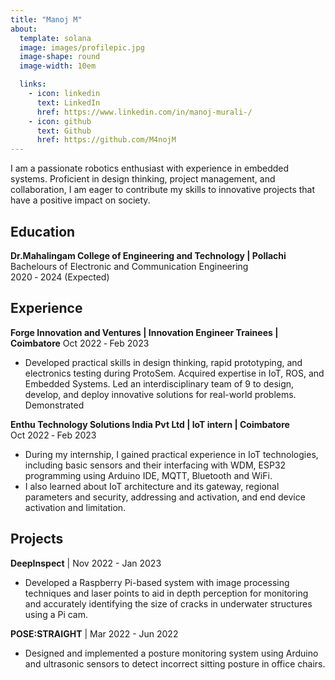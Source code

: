 ```yaml
---
title: "Manoj M"
about:
  template: solana
  image: images/profilepic.jpg
  image-shape: round
  image-width: 10em

  links:
    - icon: linkedin
      text: LinkedIn
      href: https://www.linkedin.com/in/manoj-murali-/
    - icon: github
      text: Github
      href: https://github.com/M4nojM
---
```


I am a passionate robotics enthusiast with experience in embedded systems. Proficient in design thinking, project management, and collaboration, I am eager to contribute my skills to innovative projects that have a positive impact on society.  

## Education

**Dr.Mahalingam College of Engineering and Technology | Pollachi**                             
Bachelours of Electronic and Communication Engineering  
2020 ‑ 2024 (Expected)

## Experience

**Forge Innovation and Ventures | Innovation Engineer Trainees | Coimbatore** 
Oct 2022 ‑ Feb 2023

*    Developed practical skills in design thinking, rapid prototyping, and electronics testing  during ProtoSem. Acquired expertise in IoT, ROS, and Embedded Systems. Led an interdisciplinary team of 9 to design, develop, and deploy innovative solutions for real-world problems. Demonstrated

**Enthu Technology Solutions India Pvt Ltd | IoT intern | Coimbatore**        
Oct 2022 ‑ Feb 2023

*    During my internship, I gained practical experience in IoT technologies, including
basic sensors and their interfacing with WDM, ESP32 programming using Arduino
IDE, MQTT, Bluetooth and WiFi.
*    I also learned about IoT architecture and its gateway, regional parameters and
security, addressing and activation, and end device activation and limitation.

## Projects

**DeepInspect** | Nov 2022 - Jan 2023

*   Developed a Raspberry Pi-based system with image processing techniques and
laser points to aid in depth perception for monitoring and accurately identifying the
size of cracks in underwater structures using a Pi cam.

**POSE:STRAIGHT** | Mar 2022 - Jun 2022

*   Designed and implemented a posture monitoring system using Arduino and
ultrasonic sensors to detect incorrect sitting posture in office chairs.